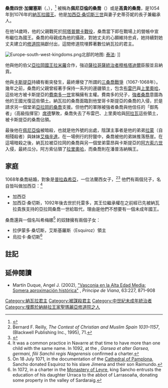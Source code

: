 {{Infobox royalty
| name        = 桑喬四世
| succession  = 潘普洛納國王
| reign       = 1054年 — 1076年
| predecessor = [[加西亞·桑切斯三世|加西亞·桑切斯三世]]
| successor   = [[桑喬·拉米雷斯|桑喬·拉米雷斯]]
| house       = [[希梅尼斯王朝|希梅尼斯王朝]]
| birth_date  = 約1038年
| death_date  = 1076年
| father      = [[加西亞·桑切斯三世|加西亞·桑切斯三世]]
| mother      = [[富瓦的史蒂芬妮|富瓦的史蒂芬妮]]
| religion    = [[羅馬天主教|羅馬天主教]]
}}

'''桑喬四世·加爾塞斯'''（{{lang-es|'''Sancho IV Garcés'''}}，{{bd|約1038年||1076年|6月4日|catIdx=SS}}），<ref>{{cite book |url=http://www.britannica.com/EBchecked/topic/521803/Sancho-IV |chapter=Sancho IV (king of Navarre) |title=Britannica Online Encyclopedia |year=2010 |accessdate=2010-03-25 |archive-date=2009-02-26 |archive-url=https://web.archive.org/web/20090226153424/http://www.britannica.com/EBchecked/topic/521803/Sancho-IV |dead-url=no }}</ref> 被稱為'''佩尼亞倫的桑喬'''（{{lang-es|'''el de Peñalén'''}}）或是'''高貴的桑喬'''，是1054年到1076年的[[納瓦拉君主列表|納瓦拉國王]]。他是[[加西亞·桑切斯三世_(納瓦拉)|加西亞·桑切斯三世]]與妻子史蒂芬妮的長子兼繼承人。

在他14歲時，他的父親戰死於[[阿塔普爾卡戰役|阿塔普爾卡戰役]]，桑喬當下即在戰場上的營帳中宣布繼位為國王。桑喬的母親成為他的攝政，對她丈夫的心願維持忠貞，她持續對她丈夫建立的[[納赫拉王家聖瑪麗亞修道院|修道院]]捐獻付出，這間修道院埋葬著數位納瓦拉的君主。

[[File:Europe-south-west-kingdoms.png|thumb]]北部的地图:
{{legend|#ba7f45|{{link-en|加西亚二世|García II of Galicia}}的{{link-en|加利西亚王国|King of Galicia}}}} 
{{legend|#c2a541|[[阿方索六世_(雷昂與卡斯提爾)|阿方索六世]]的[[莱昂王国|莱昂王国]]}}
{{legend|#dcc983|[[桑乔二世_(卡斯蒂利亚)|桑乔二世]]的[[卡斯蒂利亚王国|卡斯蒂利亚王国]]}}
{{legend|#893f72|[[桑喬四世_(納瓦拉)|桑乔四世]]的[[纳瓦拉王国|纳瓦拉王国]]}}
{{legend|#b7665c|[[桑喬·拉米雷斯|桑喬·拉米雷斯]]的[[阿拉贡王国|阿拉贡王国]]}}
[[泰法|泰法]]:
{{legend|#68ae94|{{link-en|巴达霍斯泰法|Taifa of Badajoz}}}}
{{legend|#329ca7|{{link-en|塞维利亚泰法|Taifa of Seville}}}}
{{legend|#88a756|{{link-en|托莱多泰法|Taifa of Seville}}}}
{{legend|#c0bf78|[[萨拉戈萨泰法|萨拉戈萨泰法]]}}]]

他與他的伯父[[拉米羅一世_(亞拉岡)|亞拉岡國王拉米羅]]合作，強迫[[薩拉哥薩泰法|薩拉哥薩統治者]][[阿赫默德·穆格塔迪爾|穆格塔迪爾]]臣服並且納貢。

他與[[卡斯提亞王國|卡斯提亞]]持續有衝突發生，最終爆發了所謂的[[三桑喬戰爭|三桑喬戰爭]]（1067-1068年）。幾年之前，桑喬的父親曾經著手保持一系列的邊疆領土，包含[[拉布雷巴|布雷巴]]與[[拉里奧哈_(西班牙)|上里奧哈]]，這些地方被卡斯提亞的[[费尔南多一世_(莱昂与卡斯蒂利亚)|費南多一世]]宣稱擁有主權。費南多的兒子，[[桑喬二世_(卡斯蒂利亞)|強者桑喬]]意圖為他的王國光復這些領土。納瓦拉的桑喬面臨到他堂哥卡斯提亞的桑喬的入侵，於是請求另一個堂弟[[桑喬一世_(亞拉岡)|亞拉岡的桑喬]]支援。但他們的軍隊被強者桑喬與他信任的「御馬者」（高級指揮官）[[熙德|席德]]擊敗，桑喬失去了布雷巴、上里奧哈與[[阿拉瓦|阿拉瓦]]這些領土，被卡斯提亞的桑喬佔領。

最後他在[[佩尼亞倫|佩尼亞倫]]被暗殺，也就是他外號的出處，陰謀主事者是他的弟弟[[拉蒙·加爾塞斯|拉蒙]]（自相殘殺者）與妹妹[[艾梅辛達_(納瓦拉)|艾梅辛達]]。在一場例行的狩獵中，桑喬被他的弟妹推落懸崖。在這場暗殺之後，納瓦拉被亞拉岡的桑喬與另一個堂弟雷昂與卡斯提亞的[[阿方索六世_(萊昂)|阿方索六世]]入侵，最終瓜分。阿方索佔領了[[拉里奧哈_(西班牙)|拉里奧哈]]，而桑喬則在潘普洛納稱王。

==家庭==
1068年桑喬結婚，對象是[[普拉森希亞_(納瓦拉王后)|普拉森希亞]]，一位法蘭西女子，<ref>Bernard F. Reilly, ''The Contest of Christian and Muslim Spain 1031–1157'', (Blackwell Publishing Inc., 1995), 71.</ref><ref>{{Cite web |url=http://www.highbeam.com/doc/1G2-2588819049.html |title=Women of the World |access-date=2015-09-01 |archive-url=https://web.archive.org/web/20150924170211/http://www.highbeam.com/doc/1G2-2588819049.html |archive-date=2015-09-24 |dead-url=yes }}</ref> 他們有兩個兒子，名自皆叫做加西亞：<ref>It was a common practice in Navarre at that time to have more than one child with the same name. In 1092, at the {{tsl|es|Monasterio de Valvanera|}}, ''Garsea et alter Garsea, germani, filii Sanchii regis Nagerensis'' confirmed a charter.</ref>
*加西亞
*加西亞·桑切斯，1092年後去世於托雷多，其王位繼承權在之前經已先被納瓦拉貴族支持的亞拉岡桑喬一世給取代，理由是他們不想要有一個未成年國王。

桑喬還與一個名叫希梅娜<ref>On 18 July 1071, in the documentation of the [[Cathedral_of_Pamplona|Cathedral of Pamplona]], Sancho donated Esquiroz to his slave Jimena and their son Raimundo.</ref> 的奴隸擁有兩個子女：
*拉伊蒙多·桑切斯，艾斯基羅斯（Esquiroz）領主
*烏拉卡·桑切斯<ref>In 1072, in a charter in the [[Monastery_of_Leyre|Monastery of Leyre]], king Sancho entrusts the education of his daughter Urraca to the abbot of Larrasoaña, donating some property in the valley of Sardaraig.</ref>

==註記==
{{Reflist}}

==延伸閱讀==
* Martín Duque, Angel J. (2002), [http://dialnet.unirioja.es/servlet/articulo?codigo=497678 "Vasconia en la Alta Edad Media: Somera aproximación histórica"] {{Wayback|url=http://dialnet.unirioja.es/servlet/articulo?codigo=497678 |date=20151105234620 }}, ''Príncipe de Viana'', 63:227, 871–908

{{s-start}}
{{s-hou|[[希梅尼斯王朝|希梅尼斯王朝]]||約1038年|1076年|6月4日}}
{{s-reg}}
{{s-bef| before = [[加西亞·桑切斯三世_(納瓦拉)|加西亞·桑切斯三世]]}}
{{s-ttl| title  = [[納瓦拉君主列表|納瓦拉國王]]| years  = 1054年–1076年}}
{{s-aft| after  = [[桑喬·拉米雷斯|桑喬五世]]}}
{{s-end}}

{{Authority control}}
{{DEFAULTSORT:Sancho 04 Of Navarre}}
[[Category:納瓦拉君主|Category:納瓦拉君主]]
[[Category:被謀殺君主|Category:被謀殺君主]]
[[Category:中世紀未成年統治者|Category:中世紀未成年統治者]]
[[Category:埋葬於納赫拉王家聖瑪麗亞修道院之人|Category:埋葬於納赫拉王家聖瑪麗亞修道院之人]]